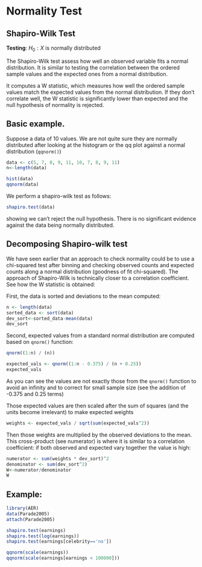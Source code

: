 # Normality Test

## Shapiro-Wilk Test

**Testing**: $H_0: X$ is normally distributed

The Shapiro-Wilk test assess how well an observed variable fits a normal distribution. It is similar to testing the correlation between the ordered sample values and the expected ones from a normal distribution.

It computes a W statistic, which measures how well the ordered sample values match the expected values from the normal distribution. If they don't correlate well, the W statistic is significantly lower than expected and the null hypothesis of normality is rejected.

## Basic example.

Suppose a data of 10 values. We are not quite sure they are normally distributed after looking at the histogram or the qq plot against a normal distribution (`qqnorm()`)

```r
data <- c(5, 7, 8, 9, 11, 10, 7, 8, 9, 11)
n<-length(data)

hist(data)
qqnorm(data)
```

We perform a shapiro-wilk test as follows:

```r
shapiro.test(data)
```

showing we can't reject the null hypothesis. There is no significant evidence against the data being normally distributed.

## Decomposing Shapiro-wilk test

We have seen earlier that an approach to check normality could be to use a chi-squared test after binning and checking observed counts and expected counts along a normal distribution (goodness of fit chi-squared). The approach of Shapiro-Wilk is technically closer to a correlation coefficient. See how the W statistic is obtained:

First, the data is sorted and deviations to the mean computed:
```r
n <- length(data)
sorted_data <- sort(data)
dev_sort<-sorted_data-mean(data)
dev_sort
```

Second, expected values from a standard normal distribution are computed based on `qnorm()` function:

```r
qnorm((1:n) / (n))

expected_vals <- qnorm((1:n - 0.375) / (n + 0.25))
expected_vals
```
As you can see the values are not exactly those from the `qnorm()` function to avoid an infinity and to correct for small sample size (see the addition of  -0.375 and 0.25 terms)

Those expected values are then scaled after the sum of squares (and the units become irrelevant) to make expected weights 

```r
weights <- expected_vals / sqrt(sum(expected_vals^2))
```

Then those weights are multiplied by the observed deviations to the mean. This cross-product (see numerator) is where it is similar to a correlation coefficient: if both observed and expected vary together the value is high:

```r
numerator <- sum(weights * dev_sort)^2
denominator <- sum(dev_sort^2)
W<-numerator/denominator
W
```
## Example:

```r
library(AER)
data(Parade2005)
attach(Parade2005)

shapiro.test(earnings)
shapiro.test(log(earnings))
shapiro.test(earnings[celebrity=='no'])

qqnorm(scale(earnings))
qqnorm(scale(earnings[earnings < 100000]))
```


